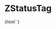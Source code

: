 
<Meta title="ZStatusTag" component="z-status-tag" />

# ZStatusTag

<Preview>
  <Story name="ZStatusTag-sample">{html`<z-status-tag
    icon="${text("icon", "gear")}"
    text="${text("text", "in progress")}"
    expandable="${boolean("expandable", false)}"
    status="${select(
      "status",
      ["warning", "error", "success", "default", "neutral"],
      "warning"
    )}"
    variant="${select(
      "variant",
      ["default-theme", "light", "dark"],
      "default-theme"
    )}"
  ></z-status-tag>`}</Story>
</Preview>

<Props of="z-status-tag" />
